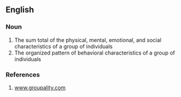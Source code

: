 ==English==

===Noun===


# The sum total of the physical, mental, emotional, and social characteristics of a group of individuals
# The organized pattern of behavioral characteristics of a group of individuals

===References===
# [http://www.groupality.com www.groupality.com]